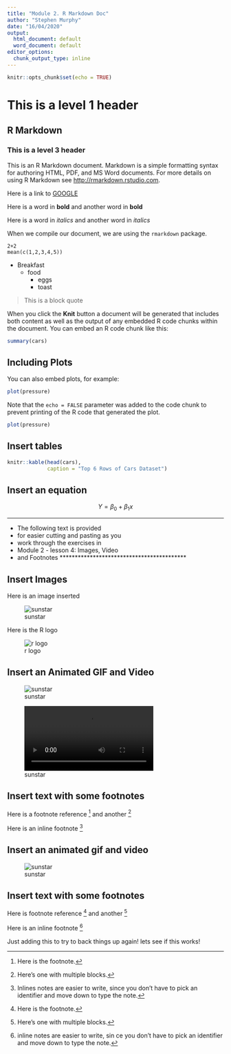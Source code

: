 ```yaml
---
title: "Module 2. R Markdown Doc"
author: "Stephen Murphy"
date: "16/04/2020"
output:
  html_document: default
  word_document: default
editor_options: 
  chunk_output_type: inline
---
```


```r
knitr::opts_chunk$set(echo = TRUE)
```

# This is a level 1 header

## R Markdown

### This is a level 3 header

This is an R Markdown document. Markdown is a simple formatting syntax for authoring HTML, PDF, and MS Word documents. For more details on using R Markdown see <http://rmarkdown.rstudio.com>.

Here is a link to [GOOGLE](http://google.com)

Here is a word in **bold** and another word in __bold__

Here is a word in *italics* and another word in _italics_

When we compile our document, we are using the `rmarkdown` package.


```
2+2
mean(c(1,2,3,4,5))

```

* Breakfast
    - food
        + eggs
        + toast
        
> This is a block quote

When you click the **Knit** button a document will be generated that includes both content as well as the output of any embedded R code chunks within the document. You can embed an R code chunk like this:

```r
summary(cars)
```

## Including Plots

You can also embed plots, for example:

```r
plot(pressure)
```

Note that the `echo = FALSE` parameter was added to the code chunk to prevent printing of the R code that generated the plot.

```r
plot(pressure)
```


## Insert tables

```r
knitr::kable(head(cars),
             caption = "Top 6 Rows of Cars Dataset")
```

## Insert an equation

$$ Y = \beta_0 + \beta_1x $$


******************************************
* The following text is provided
* for easier cutting and pasting as you
* work through the exercises in
* Module 2 - lesson 4: Images, Video
* and Footnotes
******************************************

## Insert Images

Here is an image inserted

![sunstar](sunstar.png)


Here is the R logo

![r logo](https://www.r-project.org/logo/Rlogo.svg)


## Insert an Animated GIF and Video

![sunstar](sunstar.gif)

![sunstar](sunstar.mp4)


## Insert text with some footnotes

Here is a footnote reference [^1] and another [^longnote]

Here is an inline footnote ^[Inlines notes are easier to write, since you don't have to pick an identifier and move down to type the note.]

[^1]: Here is the footnote.
[^longnote]: Here's one with multiple blocks.


## Insert an animated gif and video

![sunstar](sunstar.png)

## Insert text with some footnotes

Here is footnote reference [^1] and another [^longnote]

Here is an inline footnote ^[inline notes are easier to write, sin ce you don't have to pick an identifier and move down to type the note.]

Just adding this to try to back things up again!
lets see if this works!

